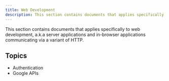 ```yaml
---
title: Web Development
description: This section contains documents that applies specifically to web development, a.k.a server applications and in-browser applications communicating via a variant
---
```


This section contains documents that applies specifically to web development, a.k.a server applications and in-browser applications communicating via a variant of HTTP.

## Topics

* <Link to="authentication">Authentication</Link>
* <Link to="googleapis">Google APIs</Link>